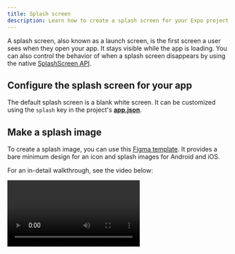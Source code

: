 ```yaml
---
title: Splash screen
description: Learn how to create a splash screen for your Expo project and other best practices.
---
```



A splash screen, also known as a launch screen, is the first screen a user sees when they open your app. It stays visible while the app is loading. You can also control the behavior of when a splash screen disappears by using the native [SplashScreen API](/versions/latest/sdk/splash-screen).

## Configure the splash screen for your app

The default splash screen is a blank white screen. It can be customized using the `splash` key in the project's [**app.json**](/workflow/configuration).

## Make a splash image

To create a splash image, you can use this [Figma template](https://www.figma.com/community/file/1155362909441341285). It provides a bare minimum design for an icon and splash images for Android and iOS.

For an in-detail walkthrough, see the video below:

<Video url="https://youtu.be/QSNkU7v0MPc" />

### Android

Android screen sizes vary greatly with the massive variety of devices on the market. One strategy to deal with this is to look at the most common resolutions and design around that &mdash; [you can see a list of devices and their resolutions here](https://material.io/resources/devices/). Given that you can resize and crop our splash image automatically, you can stick with our dimensions as long as you don't depend on the splash image fitting the screen exactly. This is convenient because you can use one splash image for Android and iOS &mdash; less for you to read in this guide and less work for you to do.

### iOS

The [iOS Human Interface Guidelines](https://developer.apple.com/design/human-interface-guidelines/foundations/layout#specifications) list the device's screen sizes. In the video example, we use `1242` pixels wide (the width of the widest iPhone at the moment of writing) and `2436` pixels tall (the height of the tallest iPhone at the moment of writing). Expo will resize the image for you depending on the size of the device's size, and you can specify the strategy used to resize the image with [`splash.resizeMode`](/versions/latest/config/app/#resizemode).

## Export the splash image as a .png

After creating your splash screen, export it as a **.png** and save it in the **assets** directory. **Currently, only .png images are supported**. If you use another image format, making a production build of your app will fail.

### Using `splash.image`

Open the **app.json** and add the path as the value of `splash.image` to point to your new splash image. If you haven't renamed the default file name, it should be `./assets/splash.png`.

```json app.json
{
  "expo": {
    "splash": {
      "image": "./assets/splash.png"
    }
  }
}
```

Reopen the Expo Go and launch your project. You should see your new splash screen. However, there may be a delay before it appears in Expo Go. This doesn't happen in development builds or standalone apps. For more information, see [Differences between environments](#differences-between-environments-on-ios).

> On Android, you must press the notification drawer's refresh button. On iOS, it's required to close and re-open the Expo Go to see changes to the splash screen from the **app.json**.

### `splash.backgroundColor`

If you set a background color other than white for your splash image, you may see a white border around it. This is due to the `splash.backgroundColor` property that has a default value of `#ffffff`.

To resolve it, set the `splash.backgroundColor` to be the same as our splash image background color, as shown in the example below:

```json app.json
{
  "expo": {
    "splash": {
      "image": "./assets/splash.png",
      "backgroundColor": "#FEF9B0"
    }
  }
}
```

<ImageSpotlight
  alt="Splash screen with background color"
  src="/static/images/backgroundColor-noodles.png"
/>

### `splash.resizeMode`

Any splash image you provide gets resized to maintain its aspect ratio and fit the resolution of the user's device.

You can use two strategies for resizing: `contain` (default) and `cover`. In both cases, the splash image is within the splash screen. These work similar to the [`resizeMode`](https://reactnative.dev/docs/image/#resizemode) in React Native `<Image>`, as demonstrated below:

<ImageSpotlight alt="Splash screen resize mode" src="/static/images/resizeMode.png" />

Applying this to an example and remove the `backgroundColor`:

```json app.json
{
  "expo": {
    "splash": {
      "image": "./assets/splash.png",
      "resizeMode": "cover"
    }
  }
}
```

Here is the result:

<ImageSpotlight
  alt="Splash screen resize mode with logo"
  src="/static/images/resizeMode-noodles.png"
/>

In the above example, the image is stretched to fill the entire width while maintaining the aspect ratio. This is why the logo on the splash image ends up being larger than when `resizeMode` is set to `contain`.

To learn the difference between `contain` and `cover` in-depth, see [blog post](http://blog.vjeux.com/2013/image/css-container-and-cover.html).

## Custom configuration for Android and iOS

Any of the splash options can be configured on a platform basis by nesting the configuration under the `android` or `ios` in **app.json** (the same as how you would customize an icon for either platform). In addition, certain configuration options are only available on each platform:

- On Android, you can set splash images for [different device DPIs](/versions/latest/config/app/#mdpi) from `mdpi` to `xxxhdpi`.

- On iOS, you can set [`ios.splash.tabletImage`](/versions/latest/config/app/#tabletimage) to have a different splash image on iPads.

<Collapsible summary="Using bare workflow?">

If your app does not use [Expo Prebuild](/workflow/prebuild) (formerly the _managed workflow_) to generate the native `android` and `iOS` directories, then changes in the **app.json** will have no effect. For more information, see [how you can customize the configuration manually](https://github.com/expo/expo/tree/main/packages/expo-splash-screen#-installation-in-bare-react-native-projects).

</Collapsible>

### Splash screen API limitations on Android

On Android, the splash screen behaves in most cases the same as on the iOS. There is a slight difference when it comes down to **standalone Android applications**.
In this scenario, extra attention should be paid to [`android.splash`](/versions/latest/config/app/#splash-2) section configuration inside **app.json**.

Depending on the `resizeMode` you will get the following behavior on Android:

- **contain** - The splash screen API is unable to stretch or scale the splash image. As a result, the `contain` mode will initially display only the background color, and when the initial view hierarchy is mounted then `splash.image` will be displayed.
- **cover** - This mode has the limitations as **contain** for the same reasons.
- **native** - In this mode, your app will be leveraging Android's ability to present a static bitmap while the application is starting up. Android (unlike iOS) does not support stretching the provided image, so the application will present the given image centered on the screen. By default `splash.image` would be used as the `xxxdpi` resource. It's up to you to provide graphics that meet your expectations and fit the screen dimension. To achieve this, use different resolutions for [different device DPIs](/versions/latest/config/app/#mdpi) such as from `mdpi` to `xxxhdpi`.

### Differences between environments on iOS

Your app can be opened from the Expo Go or in a standalone app, and it can be either published or in development. There are slight differences in the splash screen behavior between these environments.

<ImageSpotlight
  alt="iOS splash screen behavior"
  src="https://media.giphy.com/media/l378l98EI0VQdwRzy/giphy.gif"
/>

{/* TODO: (@aman) Remove the second item in the list below. The published app in Expo Go is deprecated. Instead, replace it with development builds using expo-dev-client. */}

- **On the left**, the Expo Go loads the project currently in development. Notice that on the bottom of the splash screen, you see an information bar that shows information relevant to preparing the JavaScript and downloading it to the device. We see an orange screen before the splash image appears because the background color is set immediately. However, the image needs to be downloaded.
- **In the middle**, Expo Go loads a published app. Notice that again the splash image does not appear immediately.
- **On the right** is a standalone app. Notice that the splash image appears immediately.

### iOS caching

In custom iOS builds, launch screens can sometimes remain cached between builds, making it harder to test new images. Apple recommends clearing the _derived data_ folder before rebuilding, this can be done with Expo CLI by running:

<Terminal cmd={['$ npx expo run:ios --no-build-cache']} />

See [Apple's guide on testing launch screens](https://developer.apple.com/documentation/technotes/tn3118-debugging-your-apps-launch-screen) for more information.

## Next step

<BoxLink
  title="App icons"
  description="An app's icon is what your app users see on their device's home screen and app stores. Learn about how to customize your app's icon and what are the different requirements for Android and iOS."
  href="/develop/user-interface/app-icons"
/>
